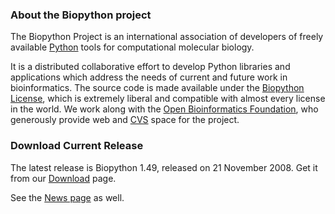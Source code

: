 === About the Biopython project ===

The Biopython Project is an international association of developers of freely available [http://www.python.org Python] tools for computational molecular biology.

It is a distributed collaborative effort to develop Python libraries and applications which address the needs of current and future work in bioinformatics. The source code is made available under the [http://www.biopython.org/DIST/LICENSE Biopython License], which is extremely liberal and compatible with almost every license in the world. We work along with the [http://open-bio.org Open Bioinformatics Foundation], who generously provide web and [[CVS]] space for the project.

=== Download Current Release ===

The latest release is Biopython 1.49, released on 21 November 2008. Get it from our [[Download]] page.

See the [[News|News page]] as well.